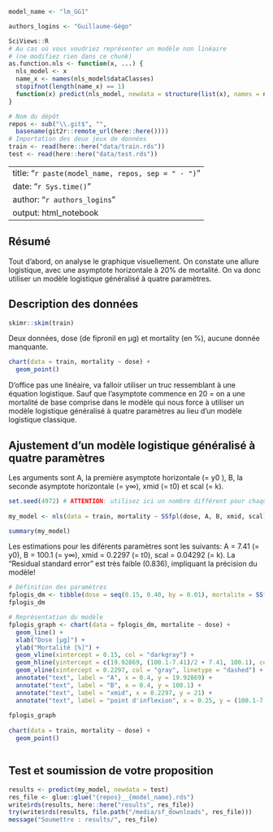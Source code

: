 <!--% Voici un exemple de modèle pour relever le challenge "models". Copiez ce document sous le nom de votre propre modèle dans le sous-dossier `docs`, éditez-le, développez votre modèle et soumettez vos résultats (voir aussi README.md). Bonnes chances ! -->

<!--% Donner un nom à votre modèle ici (pour plus de facilité, utilisez le même nom que celui que vous avez donné à ce fichier .Rmd). N'OUBLIEZ PAS DE MODIFIER CE NOM A CHAQUE NOUVELLE ITERATION et utilisez uniquement des lettres a-z, A-Z, des chiffres 0-9, un trait souligné (_) ou un signe moins (-). NE PAS REALISER CORRECTEMENT CETTE CONSIGNE VOUS EXPOSE A UNE DISQUALIFICATION POUR CE MODELE ! -->

<!--# Astuce : ne donnez pas un nom trop évident qui pourrait suggérer à vos concurrents quel modèle vous utilisez ! -->

```r
model_name <- "lm_GG1"
```

<!--% Indiquez les logins GitHub des membres du team ci dessous (remplacez 'login1' et 'login2' par vos logins respectifs). -->

```r
authors_logins <- "Guillaume-Gégo"
```

```r
SciViews::R
# Au cas où vous voudriez représenter un modèle non linéaire
# (ne modifiez rien dans ce chunk)
as.function.nls <- function(x, ...) {
  nls_model <- x
  name_x <- names(nls_model$dataClasses)
  stopifnot(length(name_x) == 1)
  function(x) predict(nls_model, newdata = structure(list(x), names = name_x))
}

# Nom du dépôt
repos <- sub("\\.git$", "", 
  basename(git2r::remote_url(here::here())))
# Importation des deux jeux de données
train <- read(here::here("data/train.rds"))
test <- read(here::here("data/test.rds"))
```

<!--% Ne touchez pas à l'entête YAML ci-dessous : elle sera générée automatiquement à partir des autres informations du document. -->

---
title: "`r paste(model_name, repos, sep = " - ")`"
date: "`r Sys.time()`"
author: "`r authors_logins`"
output: html_notebook
---

## Résumé

<!--% Décrivez ici dans les grandes lignes (5-10 max), les options mises en œuvre dans votre modèle pour en augmenter les performances par rapport au modèle de base proposé. -->
Tout d'abord, on analyse le graphique visuellement. On constate une allure logistique, avec une asymptote horizontale à 20% de mortalité. On va donc utiliser un modèle logistique généralisé à quatre paramètres.
  
## Description des données

<!--% Effectuez ici les statistiques descriptives qui vous sont nécessaires pour appréhender les données, sans toutefois vous éterniser trop dessus (10min max). -->

```r
skimr::skim(train)
```
  
Deux données, dose (de fipronil en µg) et mortality (en %), aucune donnée manquante.
  
```r
chart(data = train, mortality ~ dose) +
  geom_point()
```
  
D'office pas une linéaire, va falloir utiliser un truc ressemblant à une équation logistique. Sauf que l'asymptote commence en 20 = on a une mortalité de base comprise dans le modèle qui nous force à utiliser un modèle logistique généralisé à quatre paramètres au lieu d'un modèle logistique classique.
  
## Ajustement d'un modèle logistique généralisé à quatre paramètres

<!--% Placez ici le code qui génère votre modèle et commentez-le brièvement. Appelez toujours votre modèle `my_model` ! -->

Les arguments sont A, la première asymptote horizontale (= y0 ), B, la seconde asymptote horizontale (= y∞), xmid (= t0) et scal (= k).

```r
set.seed(4972) # ATTENTION: utilisez ici un nombre différent pour chaque modèle!
  
my_model <- nls(data = train, mortality ~ SSfpl(dose, A, B, xmid, scal))
```

<!--% Effectuez ci-dessous toutes les analyses complémentaires que vous jugez utiles pour vérifier votre modèle et commentez-les (ci-dessous seulement un exemple de tableau et de graphique). -->

```r
summary(my_model)
```
Les estimations pour les diférents paramètres sont les suivants: A = 7.41 (= y0), B = 100.1 (= y∞), xmid = 0.2297 (= t0), scal = 0.04292 (= k). La "Residual standard error" est très faible (0.836), impliquant la précision du modèle!
  
```r
# Définition des paramètres
fplogis_dm <- tibble(dose = seq(0.15, 0.40, by = 0.01), mortalite = SSfpl(dose, A = 7.41, B = 100.1, xmid = 0.2297, scal = 0.04292))
fplogis_dm

# Représentation du modèle
fplogis_graph <- chart(data = fplogis_dm, mortalite ~ dose) +
  geom_line() +
  xlab("Dose [µg]") +
  ylab("Mortalité [%]") +
  geom_vline(xintercept = 0.15, col = "darkgray") +
  geom_hline(yintercept = c(19.92869, (100.1-7.41)/2 + 7.41, 100.1), col = "gray", linetype = "dashed") +
  geom_vline(xintercept = 0.2297, col = "gray", linetype = "dashed") +
  annotate("text", label = "A", x = 0.4, y = 19.92869) +
  annotate("text", label = "B", x = 0.4, y = 100.1) +
  annotate("text", label = "xmid", x = 0.2297, y = 21) +
  annotate("text", label = "point d'inflexion", x = 0.25, y = (100.1-7.41)/2 + 7.41)
  
fplogis_graph
  
chart(data = train, mortality ~ dose) +
  geom_point()
```


```r

```



## Test et soumission de votre proposition

<!--% Pour utiliser votre modèle afin de prédire la mortalité des abeilles à partir du jeu de données `test` et enregistrer les résultats dans `results/<repos>__<model_name>.rds`, exécutez le chunk suivant SANS LE MODIFIER. Ensuite soumettez vos résultats qui sont dans ce fichier à partir de l'app Shiny <https://sdd.umons.ac.be/B03Sa_challenge> (voir aussi dans le cours en ligne à la section correspondante). -->

```r
results <- predict(my_model, newdata = test)
res_file <- glue::glue("{repos}__{model_name}.rds")
write$rds(results, here::here("results", res_file))
try(write$rds(results, file.path("/media/sf_downloads", res_file)))
message("Soumettre : results/", res_file)
```
